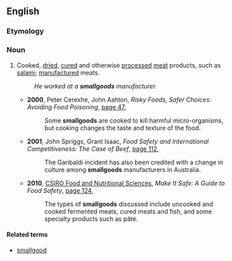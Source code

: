 ==English==

===Etymology===
{{compound|small|goods|lang=en}}

===Noun===
{{en-plural noun}}

# {{label|en|Australia|New Zealand|often|attributive}} Cooked, [[dried]], [[cured]] and otherwise [[processed]] [[meat]] products, such as [[salami]]; [[manufacture]]d meats. {{defdate|from 19thC}}
#: ''He worked at a '''smallgoods''' manufacturer.''
#* '''2000''', Peter Cerexhe, John Ashton, ''Risky Foods, Safer Choices: Avoiding Food Poisoning'', [http://books.google.com.au/books?id=ST7kwU6YsmIC&pg=PA47&dq=%22smallgoods%22&hl=en&ei=6zWxTeydA4vUvQO_7rSeBw&sa=X&oi=book_result&ct=result&resnum=47&ved=0CI8CEOgBMC4#v=onepage&q=%22smallgoods%22&f=false page 47],
#*: Some '''smallgoods''' are cooked to kill harmful micro-organisms, but cooking changes the taste and texture of the food.
#* '''2001''', John Spriggs, Grant Isaac, ''Food Safety and International Competitiveness: The Case of Beef'', [http://books.google.com.au/books?id=oUUgcV-wr6wC&pg=PA112&dq=%22smallgoods%22&hl=en&ei=6zWxTeydA4vUvQO_7rSeBw&sa=X&oi=book_result&ct=result&resnum=46&ved=0CIkCEOgBMC0#v=onepage&q=%22smallgoods%22&f=false page 112],
#*: The Garibaldi incident has also been credited with a change in culture among '''smallgoods''' manufacturers in Australia.
#* '''2010''', [[w:Commonwealth Scientific and Industrial Research Organisation#Research groups and initiatives|CSIRO Food and Nutritional Sciences]], ''Make It Safe: A Guide to Food Safety'', [http://books.google.com.au/books?id=woqlTvavTFMC&pg=PA124&dq=%22smallgoods%22&hl=en&ei=6zWxTeydA4vUvQO_7rSeBw&sa=X&oi=book_result&ct=result&resnum=15&ved=0CGkQ6AEwDg#v=onepage&q=%22smallgoods%22&f=false page 124],
#*: The types of '''smallgoods''' discussed include uncooked and cooked fermented meats, cured meats and fish, and some specialty products such as pâté.

====Related terms====
* [[smallgood]]